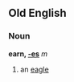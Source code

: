 ==Old English==
===Noun===
'''earn, [[Wiktionary Appendix:Old English strong declension|-es]]''' ''m''

#an [[eagle]]